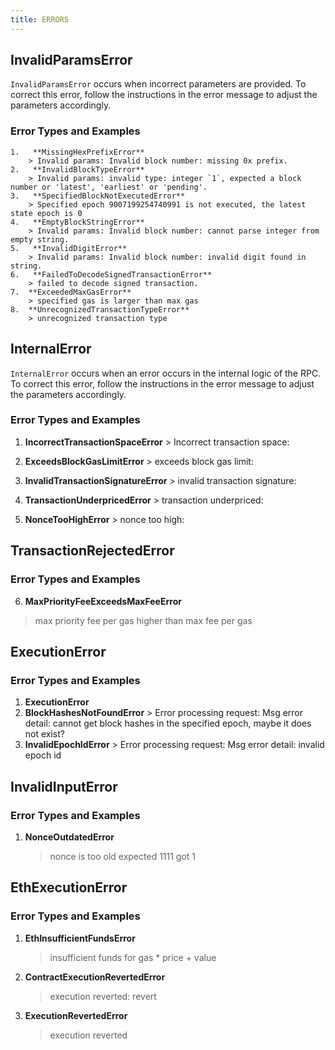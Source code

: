 ```yaml
---
title: ERRORS
---
```


## InvalidParamsError

`InvalidParamsError` occurs when incorrect parameters are provided. To correct this error, follow the instructions in the error message to adjust the parameters accordingly.

### Error Types and Examples
    1.   **MissingHexPrefixError**
        > Invalid params: Invalid block number: missing 0x prefix.
    2.   **InvalidBlockTypeError**
        > Invalid params: invalid type: integer `1`, expected a block number or 'latest', 'earliest' or 'pending'.
    3.   **SpecifiedBlockNotExecutedError**
        > Specified epoch 9007199254740991 is not executed, the latest state epoch is 0
    4.   **EmptyBlockStringError**
        > Invalid params: Invalid block number: cannot parse integer from empty string.
    5.   **InvalidDigitError**
        > Invalid params: Invalid block number: invalid digit found in string.
    6.   **FailedToDecodeSignedTransactionError**
        > failed to decode signed transaction.
    7.  **ExceededMaxGasError**
        > specified gas is larger than max gas
    8.  **UnrecognizedTransactionTypeError**
        > unrecognized transaction type


## InternalError

`InternalError` occurs when an error occurs in the internal logic of the RPC. To correct this error, follow the instructions in the error message to adjust the parameters accordingly.

### Error Types and Examples
1.   **IncorrectTransactionSpaceError**
    > Incorrect transaction space: 

2.   **ExceedsBlockGasLimitError**
    > exceeds block gas limit: 

3.   **InvalidTransactionSignatureError**
    > invalid transaction signature: 

4.   **TransactionUnderpricedError**
    > transaction underpriced: 

5.   **NonceTooHighError**
    > nonce too high: 



## TransactionRejectedError

### Error Types and Examples
6.  **MaxPriorityFeeExceedsMaxFeeError**
   > max priority fee per gas higher than max fee per gas



## ExecutionError

### Error Types and Examples
1.   **ExecutionError**
2.   **BlockHashesNotFoundError**
    > Error processing request: Msg error detail: cannot get block hashes in the specified epoch, maybe it does not exist?
3.   **InvalidEpochIdError**
    > Error processing request: Msg error detail: invalid epoch id


## InvalidInputError

### Error Types and Examples
1.  **NonceOutdatedError**
    > nonce is too old expected 1111 got 1


## EthExecutionError

### Error Types and Examples

1. **EthInsufficientFundsError**
    > insufficient funds for gas * price + value
2. **ContractExecutionRevertedError**
    > execution reverted: revert
3. **ExecutionRevertedError**
    > execution reverted